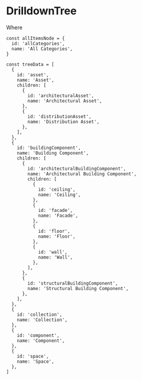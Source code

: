 

<Meta of={stories} />

# DrilldownTree

<Description of={DrilldownTree} />

<Canvas of={stories.Playground} />

<SourceLink name="DrilldownTree" groupName={GroupNames.Inputs} />

<Stories includePrimary={false} title="Stories" />

Where

```tsx
const allItemsNode = {
  id: 'allCategories',
  name: 'All Categories',
}
```

```tsx
const treeData = [
  {
    id: 'asset',
    name: 'Asset',
    children: [
      {
        id: 'architecturalAsset',
        name: 'Architectural Asset',
      },
      {
        id: 'distributionAsset',
        name: 'Distribution Asset',
      },
    ],
  },
  {
    id: 'buildingComponent',
    name: 'Building Component',
    children: [
      {
        id: 'architecturalBuildingComponent',
        name: 'Architectural Building Component',
        children: [
          {
            id: 'ceiling',
            name: 'Ceiling',
          },
          {
            id: 'facade',
            name: 'Facade',
          },
          {
            id: 'floor',
            name: 'Floor',
          },
          {
            id: 'wall',
            name: 'Wall',
          },
        ],
      },
      {
        id: 'structuralBuildingComponent',
        name: 'Structural Building Component',
      },
    ],
  },
  {
    id: 'collection',
    name: 'Collection',
  },
  {
    id: 'component',
    name: 'Component',
  },
  {
    id: 'space',
    name: 'Space',
  },
]
```
